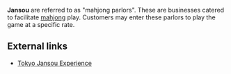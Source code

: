 '''Jansou''' {{kana|雀荘}} are referred to as "mahjong parlors".  These are businesses catered to facilitate [[Japanese mahjong|mahjong]] play.  Customers may enter these parlors to play the game at a specific rate.

==External links==
* [http://osamuko.com/tokyo-jansou-experience/ Tokyo Jansou Experience]